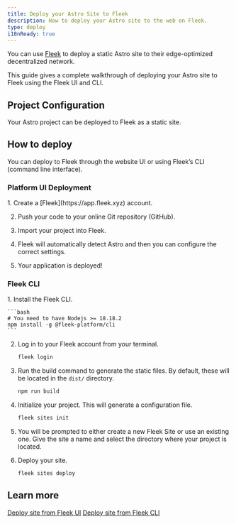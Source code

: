 ```yaml
---
title: Deploy your Astro Site to Fleek
description: How to deploy your Astro site to the web on Fleek.
type: deploy
i18nReady: true
---
```



You can use [Fleek](http://fleek.xyz/) to deploy a static Astro site to their edge-optimized decentralized network.

This guide gives a complete walkthrough of deploying your Astro site to Fleek using the Fleek UI and CLI.

## Project Configuration

Your Astro project can be deployed to Fleek as a static site.

## How to deploy

You can deploy to Fleek through the website UI or using Fleek’s CLI (command line interface).

### Platform UI Deployment

<Steps>
1. Create a [Fleek](https://app.fleek.xyz) account.

2. Push your code to your online Git repository (GitHub).

3. Import your project into Fleek.

4. Fleek will automatically detect Astro and then you can configure the correct settings.

5. Your application is deployed!
</Steps>


### Fleek CLI

<Steps>
1. Install the Fleek CLI.

    ```bash
    # You need to have Nodejs >= 18.18.2
    npm install -g @fleek-platform/cli
    ```
2. Log in to your Fleek account from your terminal.

    ```bash
    fleek login
    ```

3. Run the build command to generate the static files. By default, these will be located in the `dist/` directory.

    ```bash
    npm run build
    ```

4. Initialize your project. This will generate a configuration file.

    ```bash
    fleek sites init
    ```

4. You will be prompted to either create a new Fleek Site or use an existing one. Give the site a name and select the directory where your project is located.

5. Deploy your site.

    ```bash
    fleek sites deploy
    ```

</Steps>

## Learn more

<ReadMore>[Deploy site from Fleek UI](https://fleek.xyz/docs/platform/deployments/)</ReadMore>
<ReadMore>[Deploy site from Fleek CLI](https://fleek.xyz/docs/cli/sites/)</ReadMore>
